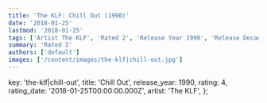 ```yaml
---
title: 'The KLF: Chill Out (1990)'
date: '2018-01-25'
lastmod: '2018-01-25'
tags: ['Artist The KLF', 'Rated 2', 'Release Year 1990', 'Release Decade 1990']
summary: 'Rated 2'
authors: ['default']
images: ['/content/images/the-klf|chill-out.jpg']
---
```


  key: 'the-klf|chill-out',
  title: 'Chill Out',
  release_year: 1990,
  rating: 4,
  rating_date: '2018-01-25T00:00:00.000Z',
  artist: 'The KLF',
};

<MusicRating data={data} />
